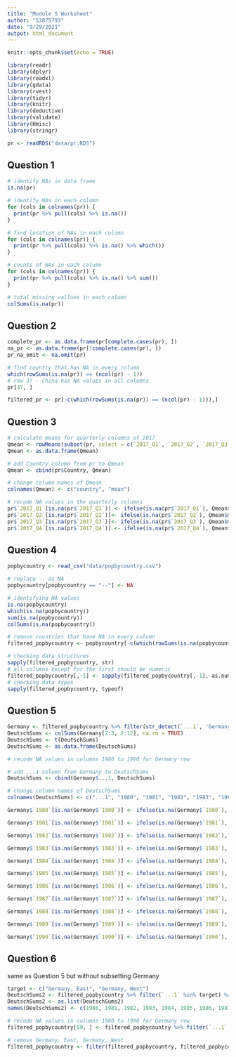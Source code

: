 ---
title: "Module 5 Worksheet"
author: "S3875793"
date: "9/29/2021"
output: html_document
---

```{r setup, include=FALSE}
knitr::opts_chunk$set(echo = TRUE)
```


```{r packages, include=FALSE}
library(readr)
library(dplyr)
library(readxl)
library(gdata)
library(rvest)
library(tidyr)
library(knitr)
library(deductive)
library(validate)
library(Hmisc)
library(stringr)
```

```{r}
pr <- readRDS("data/pr.RDS")
```


## Question 1
```{r}
# identify NAs in data frame
is.na(pr)
```
```{r}
# identify NAs in each column
for (cols in colnames(pr)) {
  print(pr %>% pull(cols) %>% is.na())
}
```
```{r}
# find location of NAs in each column
for (cols in colnames(pr)) {
  print(pr %>% pull(cols) %>% is.na() %>% which())
}
```
```{r}
# counts of NAs in each column
for (cols in colnames(pr)) {
  print(pr %>% pull(cols) %>% is.na() %>% sum())
}
```
```{r}
# total missing vallues in each column
colSums(is.na(pr))
```
## Question 2
```{r}
complete_pr <- as.data.frame(pr[complete.cases(pr), ])
na_pr <- as.data.frame(pr[!complete.cases(pr), ])
pr_na_omit <- na.omit(pr)

# find country that has NA in every column
which(rowSums(is.na(pr)) == (ncol(pr) - 1))
# row 37 - China has NA values in all columns
pr[37, ]

filtered_pr <- pr[-c(which(rowSums(is.na(pr)) == (ncol(pr) - 1))),]
```

## Question 3
```{r}
# calculate means for quarterly columns of 2017
Qmean <- rowMeans(subset(pr, select = c(`2017_Q1`, `2017_Q2`, `2017_Q3`,`2017_Q4`)), na.rm = TRUE)
Qmean <- as.data.frame(Qmean)

# add Country column from pr to Qmean
Qmean <- cbind(pr$Country, Qmean)

# change column names of Qmean
colnames(Qmean) <- c("country", "mean")

# recode NA values in the quarterly columns
pr$`2017_Q1`[is.na(pr$`2017_Q1`)] <- ifelse(is.na(pr$`2017_Q1`), Qmean$mean[Qmean$country %in% pr$Country], pr$`2017_Q1`)
pr$`2017_Q2`[is.na(pr$`2017_Q2`)]<- ifelse(is.na(pr$`2017_Q2`), Qmean$mean[Qmean$country %in% pr$Country], pr$`2017_Q2`)
pr$`2017_Q3`[is.na(pr$`2017_Q3`)]<- ifelse(is.na(pr$`2017_Q3`), Qmean$mean[Qmean$country %in% pr$Country], pr$`2017_Q3`)
pr$`2017_Q4`[is.na(pr$`2017_Q4`)] <- ifelse(is.na(pr$`2017_Q4`), Qmean$mean[Qmean$country %in% pr$Country], pr$`2017_Q4`)
```

## Question 4
```{r}
popbycountry <- read_csv("data/popbycountry.csv")

# replace -- as NA
popbycountry[popbycountry == "--"] <- NA

# identifying NA values
is.na(popbycountry)
which(is.na(popbycountry))
sum(is.na(popbycountry))
colSums(is.na(popbycountry))

# remove countries that have NA in every column
filtered_popbycountry <- popbycountry[-c(which(rowSums(is.na(popbycountry)) == (ncol(popbycountry) - 1))),]

# checking data structures
sapply(filtered_popbycountry, str)
# all columns except for the first should be numeric
filtered_popbycountry[,-1] <- sapply(filtered_popbycountry[,-1], as.numeric)
# checking data types
sapply(filtered_popbycountry, typeof)
```
## Question 5
```{r, warning=FALSE}
Germany <- filtered_popbycountry %>% filter(str_detect(`...1`, 'Germany'))
DeutschSums <- colSums(Germany[2:3, 2:12], na.rm = TRUE)
DeutschSums <- t(DeutschSums)
DeutschSums <- as.data.frame(DeutschSums)

# recode NA values in columns 1980 to 1990 for Germany row

# add ...1 column from Germany to DeutschSums
DeutschSums <- cbind(Germany$...1, DeutschSums)

# change column names of DeutschSums
colnames(DeutschSums) <- c("...1", "1980", "1981", "1982", "1983", "1984", "1985", "1986","1987", "1988", "1989", "1990")

Germany$`1980`[is.na(Germany$`1980`)] <- ifelse(is.na(Germany$`1980`), DeutschSums$`1980`[DeutschSums$...1 %in% Germany$...1], Germany$`1980`)

Germany$`1981`[is.na(Germany$`1981`)] <- ifelse(is.na(Germany$`1981`), DeutschSums$`1981`[DeutschSums$...1 %in% Germany$...1], Germany$`1981`)

Germany$`1982`[is.na(Germany$`1982`)] <- ifelse(is.na(Germany$`1982`), DeutschSums$`1982`[DeutschSums$...1 %in% Germany$...1], Germany$`1982`)

Germany$`1983`[is.na(Germany$`1983`)] <- ifelse(is.na(Germany$`1983`), DeutschSums$`1983`[DeutschSums$...1 %in% Germany$...1], Germany$`1983`)

Germany$`1984`[is.na(Germany$`1984`)] <- ifelse(is.na(Germany$`1984`), DeutschSums$`1984`[DeutschSums$...1 %in% Germany$...1], Germany$`1984`)

Germany$`1985`[is.na(Germany$`1985`)] <- ifelse(is.na(Germany$`1985`), DeutschSums$`1985`[DeutschSums$...1 %in% Germany$...1], Germany$`1985`)

Germany$`1986`[is.na(Germany$`1986`)] <- ifelse(is.na(Germany$`1986`), DeutschSums$`1986`[DeutschSums$...1 %in% Germany$...1], Germany$`1986`)

Germany$`1987`[is.na(Germany$`1987`)] <- ifelse(is.na(Germany$`1987`), DeutschSums$`1987`[DeutschSums$...1 %in% Germany$...1], Germany$`1987`)

Germany$`1988`[is.na(Germany$`1988`)] <- ifelse(is.na(Germany$`1988`), DeutschSums$`1988`[DeutschSums$...1 %in% Germany$...1], Germany$`1988`)

Germany$`1989`[is.na(Germany$`1989`)] <- ifelse(is.na(Germany$`1989`), DeutschSums$`1989`[DeutschSums$...1 %in% Germany$...1], Germany$`1989`)

Germany$`1990`[is.na(Germany$`1990`)] <- ifelse(is.na(Germany$`1990`), DeutschSums$`1990`[DeutschSums$...1 %in% Germany$...1], Germany$`1990`)
```
## Question 6
same as Question 5 but without subsetting Germany
```{r}
target <- c("Germany, East", "Germany, West")
DeutschSums2 <- filtered_popbycountry %>% filter(`...1` %in% target) %>% select(`1980`:`1990`) %>% colSums(., na.rm = TRUE)
DeutschSums2 <- as.list(DeutschSums2)
names(DeutschSums2) <- c(1980, 1981, 1982, 1983, 1984, 1985, 1986, 1987, 1988, 1989, 1990)

# recode NA values in columns 1980 to 1990 for Germany row
filtered_popbycountry[69, ] <- filtered_popbycountry %>% filter(`...1` == "Germany") %>% replace_na(DeutschSums2)

# remove Germany, East, Germany, West
filtered_popbycountry <- filter(filtered_popbycountry, filtered_popbycountry$...1 != "Germany, East" & filtered_popbycountry$...1 != "Germany, West")
```